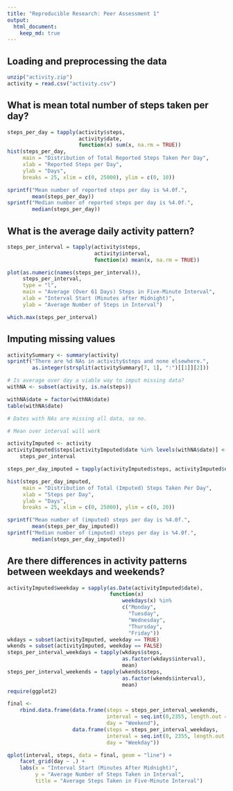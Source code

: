 ```yaml
---
title: "Reproducible Research: Peer Assessment 1"
output: 
  html_document:
    keep_md: true
---
```



## Loading and preprocessing the data

``` r
unzip("activity.zip")
activity = read.csv("activity.csv")
```

## What is mean total number of steps taken per day?

``` r
steps_per_day = tapply(activity$steps, 
                       activity$date, 
                       function(x) sum(x, na.rm = TRUE))
hist(steps_per_day, 
     main = "Distribution of Total Reported Steps Taken Per Day", 
     xlab = "Reported Steps per Day", 
     ylab = "Days", 
     breaks = 25, xlim = c(0, 25000), ylim = c(0, 10))

sprintf("Mean number of reported steps per day is %4.0f.", 
        mean(steps_per_day))
sprintf("Median number of reported steps per day is %4.0f.",
        median(steps_per_day))
```

## What is the average daily activity pattern?

``` r
steps_per_interval = tapply(activity$steps, 
                            activity$interval, 
                            function(x) mean(x, na.rm = TRUE))

plot(as.numeric(names(steps_per_interval)), 
     steps_per_interval, 
     type = "l", 
     main = "Average (Over 61 Days) Steps in Five-Minute Interval", 
     xlab = "Interval Start (Minutes after Midnight)", 
     ylab = "Average Number of Steps in Interval")

which.max(steps_per_interval)
```

## Imputing missing values

``` r
activitySummary <- summary(activity)
sprintf("There are %d NAs in activity$steps and none elsewhere.",
        as.integer(strsplit(activitySummary[7, 1], ":")[[1]][2]))

# Is average over day a viable way to imput missing data?
withNA <- subset(activity, is.na(steps))

withNA$date = factor(withNA$date)
table(withNA$date)

# Dates with NAs are missing all data, so no.

# Mean over interval will work

activityImputed <- activity
activityImputed$steps[activityImputed$date %in% levels(withNA$date)] <-
    steps_per_interval

steps_per_day_imputed = tapply(activityImputed$steps, activityImputed$date, sum)

hist(steps_per_day_imputed, 
     main = "Distribution of Total (Imputed) Steps Taken Per Day", 
     xlab = "Steps per Day", 
     ylab = "Days", 
     breaks = 25, xlim = c(0, 25000), ylim = c(0, 20))

sprintf("Mean number of (imputed) steps per day is %4.0f.", 
        mean(steps_per_day_imputed))
sprintf("Median number of (imputed) steps per day is %4.0f.",
        median(steps_per_day_imputed))
```

## Are there differences in activity patterns between weekdays and weekends?

``` r
activityImputed$weekday = sapply(as.Date(activityImputed$date), 
                                 function(x) 
                                     weekdays(x) %in% 
                                     c("Monday", 
                                       "Tuesday", 
                                       "Wednesday", 
                                       "Thursday", 
                                       "Friday"))
wkdays = subset(activityImputed, weekday == TRUE)
wkends = subset(activityImputed, weekday == FALSE)
steps_per_interval_weekdays = tapply(wkdays$steps, 
                                     as.factor(wkdays$interval), 
                                     mean)
steps_per_interval_weekends = tapply(wkends$steps, 
                                     as.factor(wkends$interval), 
                                     mean)
require(ggplot2)

final <- 
    rbind.data.frame(data.frame(steps = steps_per_interval_weekends, 
                                interval = seq.int(0,2355, length.out = 288),
                                day = "Weekend"),
                     data.frame(steps = steps_per_interval_weekdays,
                                interval = seq.int(0, 2355, length.out = 288), 
                                day = "Weekday"))

qplot(interval, steps, data = final, geom = "line") + 
    facet_grid(day ~ .) + 
    labs(x = "Interval Start (Minutes After Midnight)", 
         y = "Average Number of Steps Taken in Interval", 
         title = "Average Steps Taken in Five-Minute Interval")
```

